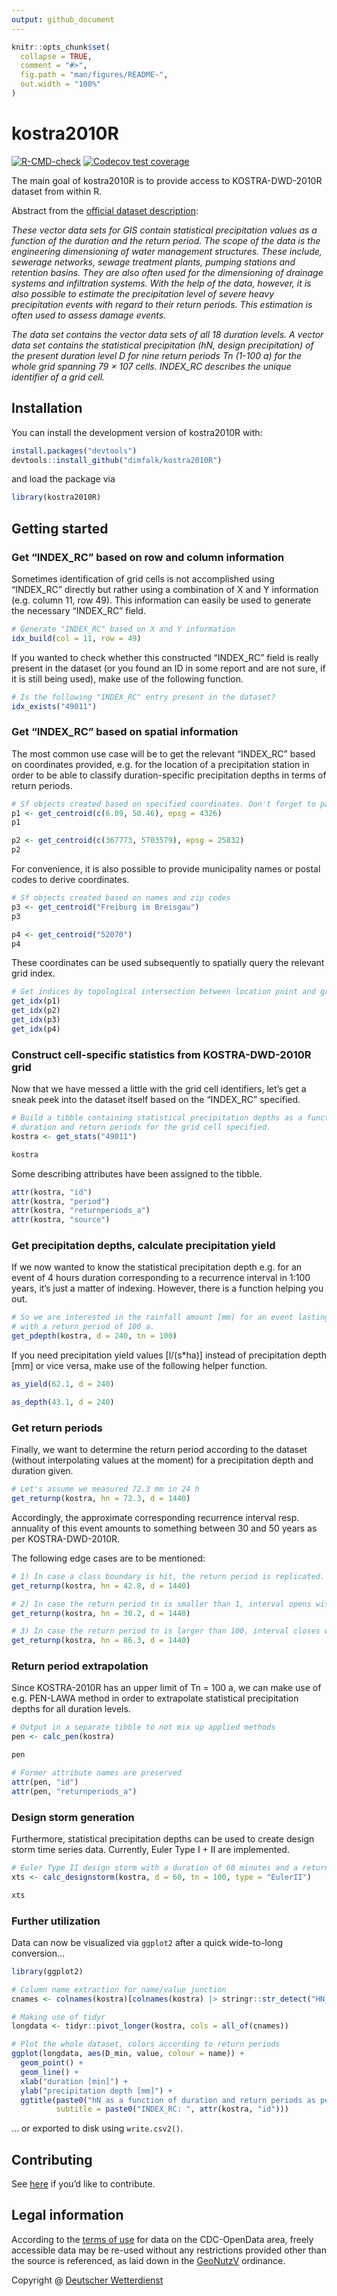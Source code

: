 ```yaml
---
output: github_document
---
```


<!-- README.md is generated from README.Rmd. Please edit that file -->

```r
knitr::opts_chunk$set(
  collapse = TRUE,
  comment = "#>",
  fig.path = "man/figures/README-",
  out.width = "100%"
)
```

# kostra2010R

<!-- badges: start -->
[![R-CMD-check](https://github.com/dimfalk/kostra2010R/actions/workflows/R-CMD-check.yaml/badge.svg)](https://github.com/dimfalk/kostra2010R/actions/workflows/R-CMD-check.yaml)
[![Codecov test coverage](https://codecov.io/gh/dimfalk/kostra2010R/branch/main/graph/badge.svg)](https://app.codecov.io/gh/dimfalk/kostra2010R?branch=main)
<!-- badges: end -->

The main goal of kostra2010R is to provide access to KOSTRA-DWD-2010R dataset from within R.

Abstract from the [official dataset description](https://opendata.dwd.de/climate_environment/CDC/grids_germany/return_periods/precipitation/KOSTRA/KOSTRA_DWD_2010R/gis/DESCRIPTION_gridsgermany_return_periods_precipitation_KOSTRA_KOSTRA_DWD_2010R_gis_en.pdf):

*These vector data sets for GIS contain statistical precipitation values as a function of the duration and the return period. The scope of the data is the engineering dimensioning of water management structures. These include, sewerage networks, sewage treatment plants, pumping stations and retention basins. They are also often used for the dimensioning of drainage systems and infiltration systems. With the help of the data, however, it is also possible to estimate the precipitation level of severe heavy precipitation events with regard to their return periods. This estimation is often used to assess damage events.*

*The data set contains the vector data sets of all 18 duration levels. A vector data set contains the statistical precipitation (hN, design precipitation) of the present duration level D for nine return periods Tn (1-100 a) for the whole grid spanning 79 × 107 cells. INDEX_RC describes the unique identifier of a grid cell.*

## Installation

You can install the development version of kostra2010R with:

``` r
install.packages("devtools")
devtools::install_github("dimfalk/kostra2010R")
```

and load the package via

```r
library(kostra2010R)
```

## Getting started

### Get "INDEX_RC" based on row and column information

Sometimes identification of grid cells is not accomplished using "INDEX_RC" directly but rather using a combination of X and Y information (e.g. column 11, row 49). This information can easily be used to generate the necessary "INDEX_RC" field.

```r
# Generate "INDEX_RC" based on X and Y information
idx_build(col = 11, row = 49)
```

If you wanted to check whether this constructed "INDEX_RC" field is really present in the dataset (or you found an ID in some report and are not sure, if it is still being used), make use of the following function.

```r
# Is the following "INDEX_RC" entry present in the dataset?
idx_exists("49011")
```

### Get "INDEX_RC" based on spatial information

The most common use case will be to get the relevant "INDEX_RC" based on coordinates provided, e.g. for the location of a precipitation station in order to be able to classify duration-specific precipitation depths in terms of return periods.

```r
# Sf objects created based on specified coordinates. Don't forget to pass the CRS.
p1 <- get_centroid(c(6.09, 50.46), epsg = 4326)
p1

p2 <- get_centroid(c(367773, 5703579), epsg = 25832)
p2
```

For convenience, it is also possible to provide municipality names or postal codes to derive coordinates.

```r
# Sf objects created based on names and zip codes
p3 <- get_centroid("Freiburg im Breisgau")
p3

p4 <- get_centroid("52070")
p4
```


These coordinates can be used subsequently to spatially query the relevant grid index.

```r
# Get indices by topological intersection between location point and grid cells
get_idx(p1)
get_idx(p2)
get_idx(p3)
get_idx(p4)
```

### Construct cell-specific statistics from KOSTRA-DWD-2010R grid

Now that we have messed a little with the grid cell identifiers, let's get a sneak peek into the dataset itself based on the "INDEX_RC" specified.

```r
# Build a tibble containing statistical precipitation depths as a function of 
# duration and return periods for the grid cell specified.
kostra <- get_stats("49011")

kostra
```

Some describing attributes have been assigned to the tibble.

```r
attr(kostra, "id")
attr(kostra, "period")
attr(kostra, "returnperiods_a")
attr(kostra, "source")
```

### Get precipitation depths, calculate precipitation yield

If we now wanted to know the statistical precipitation depth e.g. for an event of 4 hours duration corresponding to a recurrence interval in 1:100 years, it's just a matter of indexing. However, there is a function helping you out.

```r
# So we are interested in the rainfall amount [mm] for an event lasting 240 min 
# with a return period of 100 a.
get_pdepth(kostra, d = 240, tn = 100)
```

If you need precipitation yield values [l/(s*ha)] instead of precipitation depth [mm] or vice versa, make use of the following helper function.

```r
as_yield(62.1, d = 240)

as_depth(43.1, d = 240)
```



### Get return periods

Finally, we want to determine the return period according to the dataset (without interpolating values at the moment) for a precipitation depth and duration given.

```r
# Let's assume we measured 72.3 mm in 24 h
get_returnp(kostra, hn = 72.3, d = 1440)
```

Accordingly, the approximate corresponding recurrence interval resp. annuality of this event amounts to something between 30 and 50 years as per KOSTRA-DWD-2010R.

The following edge cases are to be mentioned:

```r
# 1) In case a class boundary is hit, the return period is replicated.
get_returnp(kostra, hn = 42.8, d = 1440)
```

```r
# 2) In case the return period tn is smaller than 1, interval opens with 0.
get_returnp(kostra, hn = 30.2, d = 1440)
```

```r
# 3) In case the return period tn is larger than 100, interval closes with Inf.
get_returnp(kostra, hn = 86.3, d = 1440)
```

### Return period extrapolation

Since KOSTRA-2010R has an upper limit of Tn = 100 a, we can make use of e.g. PEN-LAWA method in order to extrapolate statistical precipitation depths for all duration levels.

```r
# Output in a separate tibble to not mix up applied methods
pen <- calc_pen(kostra) 

pen
```

```r
# Former attribute names are preserved
attr(pen, "id")
attr(pen, "returnperiods_a")
```

### Design storm generation

Furthermore, statistical precipitation depths can be used to create design storm time series data. Currently, Euler Type I + II are implemented.

```r
# Euler Type II design storm with a duration of 60 minutes and a return period of 100 a
xts <- calc_designstorm(kostra, d = 60, tn = 100, type = "EulerII")

xts
```

### Further utilization

Data can now be visualized via `ggplot2` after a quick wide-to-long conversion...

```r
library(ggplot2)

# Column name extraction for name/value junction
cnames <- colnames(kostra)[colnames(kostra) |> stringr::str_detect("HN_*")]

# Making use of tidyr
longdata <- tidyr::pivot_longer(kostra, cols = all_of(cnames))

# Plot the whole dataset, colors according to return periods
ggplot(longdata, aes(D_min, value, colour = name)) + 
  geom_point() +
  geom_line() +
  xlab("duration [min]") +
  ylab("precipitation depth [mm]") +
  ggtitle(paste0("hN as a function of duration and return periods as per ", attr(kostra, "source")),
          subtitle = paste0("INDEX_RC: ", attr(kostra, "id")))
```

... or exported to disk using `write.csv2()`.

## Contributing

See [here](https://github.com/dimfalk/kostra2010R/blob/main/.github/CONTRIBUTING.md) if you'd like to contribute.

## Legal information

According to the [terms of use](https://opendata.dwd.de/climate_environment/CDC/Terms_of_use.pdf) for data on the CDC-OpenData area, freely accessible data may be re-used without any restrictions provided other than the source is referenced, as laid down in the [GeoNutzV](http://www.gesetze-im-internet.de/geonutzv/index.html) ordinance.

Copyright \@ [Deutscher Wetterdienst](https://www.dwd.de/EN/service/copyright/templates_dwd_as_source.html)

